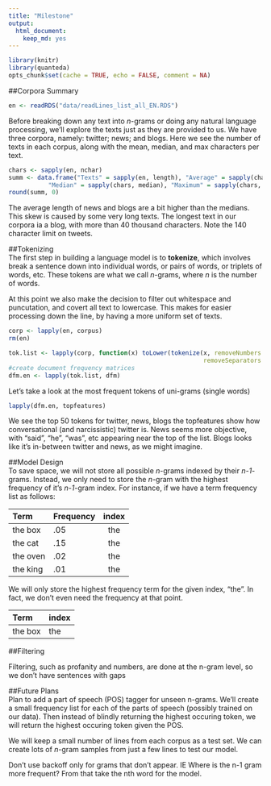 ```yaml
---
title: "Milestone"
output: 
  html_document: 
    keep_md: yes
---
```


```r
library(knitr)
library(quanteda)
opts_chunk$set(cache = TRUE, echo = FALSE, comment = NA)
```

##Corpora Summary  
```r
en <- readRDS("data/readLines_list_all_EN.RDS")
```

Before breaking down any text into *n*-grams or doing any natural language processing, we'll 
explore the texts just as they are provided to us. We have three corpora, namely: twitter; news; and
blogs. Here we see the number of texts in each corpus, along with the mean, median, and max 
characters per text.  

```r
chars <- sapply(en, nchar)
summ <- data.frame("Texts" = sapply(en, length), "Average" = sapply(chars, mean), 
           "Median" = sapply(chars, median), "Maximum" = sapply(chars, max))
round(summ, 0)

```

The average length of news and blogs are a bit higher than the medians. This skew is caused by some 
very long texts. The longest text in our corpora ia a blog, with more than 40 thousand characters. 
Note the 140 character limit on tweets.  

##Tokenizing  
The first step in building a language model is to **tokenize**, which involves break a sentence 
down into individual words, or pairs of words, or triplets of words, etc. These tokens are what we 
call *n*-grams, where *n* is the number of words. 

At this point we also make the decision to filter out whitespace and puncutation, and covert all 
text to lowercase. This makes for easier processing down the line, by having a more uniform set of 
texts. 

```r
corp <- lapply(en, corpus)
rm(en)

tok.list <- lapply(corp, function(x) toLower(tokenize(x, removeNumbers = F, removePunct = T, 
                                                      removeSeparators = T)))
#create document frequency matrices
dfm.en <- lapply(tok.list, dfm)
```

Let's take a look at the most frequent tokens of uni-grams (single words)

```r
lapply(dfm.en, topfeatures)
```

We see the top 50 tokens for twitter, news, blogs the topfeatures show how conversational (and
narcissistic) twitter is. News seems more objective, with "said", "he", "was", etc appearing near
the top of the list. Blogs looks like it's in-between twitter and news, as we might imagine.


##Model Design  
To save space, we will not store all possible *n*-grams indexed by their *n-1*-grams. Instead, we 
only need to store the *n*-gram with the highest frequency of it's *n-1*-gram index. For instance, 
if we have a term frequency list as follows:  

Term    Frequency    index
------- ---------- --------
the box  .05        the  
the cat  .15        the  
the oven  .02       the  
the king  .01       the  

We will only store the highest frequency term for the given index, "the". In fact, we don't even
need the frequency at that point.  

Term     index
-------  --------
the box  the  


##Filtering  

Filtering, such as profanity and numbers, are done at the n-gram level, so we don't have sentences
with gaps


##Future Plans  
Plan to add a part of speech (POS) tagger for unseen n-grams. We'll create a small frequency list 
for each of the parts of speech (possibly trained on our data). Then instead of blindly returning 
the highest occuring token, we will return the highest occuring token given the POS.  

We will keep a small number of lines from each corpus as a test set. We can create lots of *n*-gram
samples from just a few lines to test our model.  

Don't use backoff only for grams that don't appear. IE Where is the n-1 gram more frequent? From 
that take the nth word for the model.  